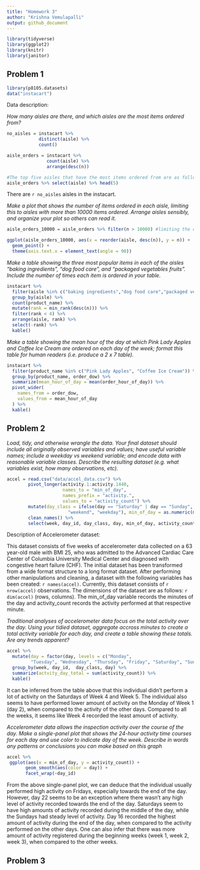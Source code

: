 ```yaml
---
title: "Homework 3"
author: "Krishna Vemulapalli"
output: github_document
---
```


```r
library(tidyverse)
library(ggplot2)
library(knitr)
library(janitor)
```

## Problem 1
```r
library(p8105.datasets)
data("instacart")
```

Data description:



_How many aisles are there, and which aisles are the most items ordered from?_

```r
no_aisles = instacart %>% 
            distinct(aisle) %>% 
            count()

aisle_orders = instacart %>% 
               count(aisle) %>% 
               arrange(desc(n))

#The top five aisles that have the most items ordered from are as follows:#
aisle_orders %>% select(aisle) %>% head(5)
```

There are `r no_aisles` aisles in the instacart. 

_Make a plot that shows the number of items ordered in each aisle, limiting this to aisles with more than 10000 items ordered. Arrange aisles sensibly, and organize your plot so others can read it._

```r
aisle_orders_10000 = aisle_orders %>% filter(n > 10000) #limiting the dataset to contain only aisles that have orders more than 10000 items#

ggplot(aisle_orders_10000, aes(x = reorder(aisle, desc(n)), y = n)) + 
  geom_point() + 
  theme(axis.text.x = element_text(angle = 90))
```

_Make a table showing the three most popular items in each of the aisles “baking ingredients”, “dog food care”, and “packaged vegetables fruits”. Include the number of times each item is ordered in your table._

```r
instacart %>% 
  filter(aisle %in% c("baking ingredients","dog food care","packaged vegetables fruits")) %>%
  group_by(aisle) %>% 
  count(product_name) %>%
  mutate(rank = min_rank(desc(n))) %>%
  filter(rank < 4) %>%
  arrange(aisle, rank) %>%
  select(-rank) %>%
  kable()
```

_Make a table showing the mean hour of the day at which Pink Lady Apples and Coffee Ice Cream are ordered on each day of the week; format this table for human readers (i.e. produce a 2 x 7 table)._

```r
instacart %>% 
  filter(product_name %in% c("Pink Lady Apples", "Coffee Ice Cream")) %>%
  group_by(product_name, order_dow) %>%
  summarize(mean_hour_of_day = mean(order_hour_of_day)) %>%
  pivot_wider(
    names_from = order_dow,
    values_from = mean_hour_of_day
  ) %>%
  kable()
```

## Problem 2

_Load, tidy, and otherwise wrangle the data. Your final dataset should include all originally observed variables and values; have useful variable names; include a weekday vs weekend variable; and encode data with reasonable variable classes. Describe the resulting dataset (e.g. what variables exist, how many observations, etc)._

```r
accel = read.csv("data/accel_data.csv") %>% 
        pivot_longer(activity.1:activity.1440, 
                     names_to = "min_of_day",
                     names_prefix = "activity.",
                     values_to = "activity_count") %>%
        mutate(day_class = ifelse(day == "Saturday" | day == "Sunday", 
                       "weekend", "weekday"), min_of_day = as.numeric(min_of_day)) %>%
        clean_names() %>%
        select(week, day_id, day_class, day, min_of_day, activity_count)

```

Description of Accelerometer dataset:

This dataset consists of five weeks of accelerometer data collected on a 63 year-old male with BMI 25, who was admitted to the Advanced Cardiac Care Center of Columbia University Medical Center and diagnosed with congestive heart failure (CHF). The initial dataset has been transformed from a wide format structure to a long format dataset. After performing other manipulations and cleaning, a dataset with the following variables has been created: `r names(accel)`. Currently, this dataset consists of `r nrow(accel)` observations. The dimensions of the dataset are as follows: `r dim(accel)` (rows, columns). The min_of_day variable records the minutes of the day and activity_count records the activity performed at that respective minute. 

_Traditional analyses of accelerometer data focus on the total activity over the day. Using your tidied dataset, aggregate accross minutes to create a total activity variable for each day, and create a table showing these totals. Are any trends apparent?_

```r
accel %>% 
  mutate(day = factor(day, levels = c("Monday", 
         "Tuesday", "Wednesday", "Thursday", "Friday", "Saturday", "Sunday"))) %>%
  group_by(week, day_id,  day_class, day) %>%
  summarize(actvity_day_total = sum(activity_count)) %>%
  kable() 
```

It can be inferred from the table above that this individual didn't perform a lot of activity on the Saturdays of Week 4 and Week 5. The individual also seems to have performed lower amount of activity on the Monday of Week 1 (day 2), when compared to the activity of the other days. Compared to all the weeks, it seems like Week 4 recorded the least amount of activity. 

_Accelerometer data allows the inspection activity over the course of the day. Make a single-panel plot that shows the 24-hour activity time courses for each day and use color to indicate day of the week. Describe in words any patterns or conclusions you can make based on this graph_

```r
accel %>% 
 ggplot(aes(x = min_of_day, y = activity_count)) +
       geom_smooth(aes(color = day)) +
       facet_wrap(~day_id)
```

From the above single-panel plot, we can deduce that the individual usually performed high activity on Fridays, especially towards the end of the day. However, day 22 seems to be an exception where there wasn't any high level of activity recorded towards the end of the day. Saturdays seem to have high amounts of activity recorded during the middle of the day, while the Sundays had steady level of activity. Day 16 recorded the highest amount of activity during the end of the day, when compared to the activity performed on the other days. One can also infer that there was more amount of activity registered during the beginning weeks (week 1, week 2, week 3), when compared to the other weeks. 

## Problem 3